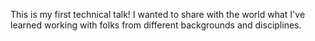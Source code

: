 
This is my first technical talk! I wanted to share with the world what I've learned working with folks from different backgrounds and disciplines.

<Youtube embedId="DG7fA--5AqA" />
